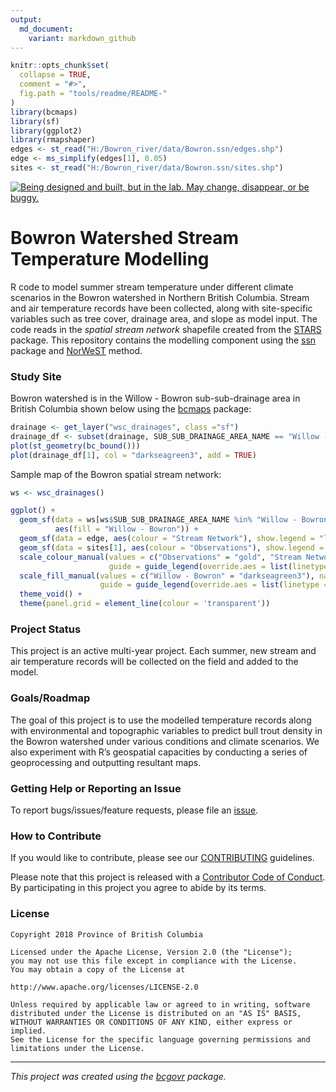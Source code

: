 ```yaml
---
output:
  md_document:
    variant: markdown_github
---
```


```r
knitr::opts_chunk$set(
  collapse = TRUE,
  comment = "#>",
  fig.path = "tools/readme/README-"
)
library(bcmaps)
library(sf)
library(ggplot2)
library(rmapshaper)
edges <- st_read("H:/Bowron_river/data/Bowron.ssn/edges.shp")
edge <- ms_simplify(edges[1], 0.05)
sites <- st_read("H:/Bowron_river/data/Bowron.ssn/sites.shp")
```

<a id="devex-badge" rel="Exploration" href="https://github.com/BCDevExchange/assets/blob/master/README.md"><img alt="Being designed and built, but in the lab. May change, disappear, or be buggy." style="border-width:0" src="https://assets.bcdevexchange.org/images/badges/exploration.svg" title="Being designed and built, but in the lab. May change, disappear, or be buggy." /></a>

# Bowron Watershed Stream Temperature Modelling

R code to model summer stream temperature under different climate scenarios in the Bowron watershed in Northern British Columbia. Stream and air temperature records have been collected, along with site-specific variables such as tree cover, drainage area, and slope as model input. The code reads in the *spatial stream network* shapefile created from the [STARS](https://www.fs.fed.us/rm/boise/AWAE/projects/SSN_STARS/software_data.html) package. This repository contains the modelling component using the [ssn](https://cran.r-project.org/web/packages/SSN/index.html) package and [NorWeST](https://www.fs.fed.us/rm/boise/AWAE/projects/NorWeST.html) method.

### Study Site

Bowron watershed is in the Willow - Bowron sub-sub-drainage area in British Columbia shown below using the [bcmaps](https://github.com/bcgov/bcmaps) package:

```r
drainage <- get_layer("wsc_drainages", class ="sf")
drainage_df <- subset(drainage, SUB_SUB_DRAINAGE_AREA_NAME == "Willow - Bowron")
plot(st_geometry(bc_bound()))
plot(drainage_df[1], col = "darkseagreen3", add = TRUE)
```

Sample map of the Bowron spatial stream network:

```r
ws <- wsc_drainages()

ggplot() +
  geom_sf(data = ws[ws$SUB_SUB_DRAINAGE_AREA_NAME %in% "Willow - Bowron", ], 
          aes(fill = "Willow - Bowron")) +
  geom_sf(data = edge, aes(colour = "Stream Network"), show.legend = "line") +
  geom_sf(data = sites[1], aes(colour = "Observations"), show.legend = "point") +
  scale_colour_manual(values = c("Observations" = "gold", "Stream Network" = "black"), name = NULL,
                      guide = guide_legend(override.aes = list(linetype = c("blank", "solid"), shape = c(16, NA)))) +
  scale_fill_manual(values = c("Willow - Bowron" = "darkseagreen3"), name = NULL,
                    guide = guide_legend(override.aes = list(linetype = "blank", shape = NA))) +
  theme_void() +
  theme(panel.grid = element_line(colour = 'transparent'))
```

### Project Status

This project is an active multi-year project. Each summer, new stream and air temperature records will be collected on the field and added to the model.

### Goals/Roadmap

The goal of this project is to use the modelled temperature records along with environmental and topographic variables to predict bull trout density in the Bowron watershed under various conditions and climate scenarios. We also experiment with R's geospatial capacities by conducting a series of geoprocessing and outputting resultant maps.

### Getting Help or Reporting an Issue

To report bugs/issues/feature requests, please file an [issue](https://github.com/bcgov/bowron-ssn/issues/).

### How to Contribute

If you would like to contribute, please see our [CONTRIBUTING](CONTRIBUTING.md) guidelines.

Please note that this project is released with a [Contributor Code of Conduct](CODE_OF_CONDUCT.md). By participating in this project you agree to abide by its terms.

### License

```
Copyright 2018 Province of British Columbia

Licensed under the Apache License, Version 2.0 (the "License");
you may not use this file except in compliance with the License.
You may obtain a copy of the License at

http://www.apache.org/licenses/LICENSE-2.0

Unless required by applicable law or agreed to in writing, software distributed under the License is distributed on an "AS IS" BASIS,
WITHOUT WARRANTIES OR CONDITIONS OF ANY KIND, either express or implied.
See the License for the specific language governing permissions and limitations under the License.
```

---
*This project was created using the [bcgovr](https://github.com/bcgov/bcgovr) package.* 
